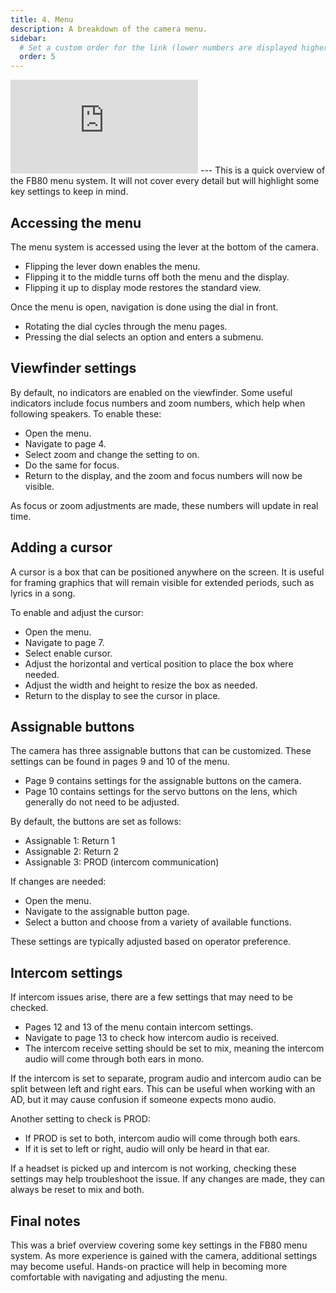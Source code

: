 ```yaml
---
title: 4. Menu
description: A breakdown of the camera menu.
sidebar:
  # Set a custom order for the link (lower numbers are displayed higher up)
  order: 5
---
```

<iframe id="kmsembed-1_alak5oim" src="https://watch.liberty.edu/embed/secure/iframe/entryId/1_alak5oim/uiConfId/52537662/st/0" class="kmsembed" allowfullscreen webkitallowfullscreen mozAllowFullScreen allow="autoplay *; fullscreen *; encrypted-media *" referrerPolicy="no-referrer-when-downgrade" sandbox="allow-downloads allow-forms allow-same-origin allow-scripts allow-top-navigation allow-pointer-lock allow-popups allow-modals allow-orientation-lock allow-popups-to-escape-sandbox allow-presentation allow-top-navigation-by-user-activation" frameborder="0" title="4 | FB80 Menu Tour"></iframe>
---
This is a quick overview of the FB80 menu system. It will not cover every detail but will highlight some key settings to keep in mind.

## Accessing the menu

The menu system is accessed using the lever at the bottom of the camera. 

- Flipping the lever down enables the menu.  
- Flipping it to the middle turns off both the menu and the display.  
- Flipping it up to display mode restores the standard view.  

Once the menu is open, navigation is done using the dial in front. 

- Rotating the dial cycles through the menu pages.  
- Pressing the dial selects an option and enters a submenu.  

## Viewfinder settings

By default, no indicators are enabled on the viewfinder. Some useful indicators include focus numbers and zoom numbers, which help when following speakers. To enable these:

- Open the menu.  
- Navigate to page 4.  
- Select zoom and change the setting to on.  
- Do the same for focus.  
- Return to the display, and the zoom and focus numbers will now be visible.  

As focus or zoom adjustments are made, these numbers will update in real time.

## Adding a cursor

A cursor is a box that can be positioned anywhere on the screen. It is useful for framing graphics that will remain visible for extended periods, such as lyrics in a song. 

To enable and adjust the cursor:

- Open the menu.  
- Navigate to page 7.  
- Select enable cursor.  
- Adjust the horizontal and vertical position to place the box where needed.  
- Adjust the width and height to resize the box as needed.  
- Return to the display to see the cursor in place.  

## Assignable buttons

The camera has three assignable buttons that can be customized. These settings can be found in pages 9 and 10 of the menu.

- Page 9 contains settings for the assignable buttons on the camera.  
- Page 10 contains settings for the servo buttons on the lens, which generally do not need to be adjusted.  

By default, the buttons are set as follows:  

- Assignable 1: Return 1  
- Assignable 2: Return 2  
- Assignable 3: PROD (intercom communication)  

If changes are needed:

- Open the menu.  
- Navigate to the assignable button page.  
- Select a button and choose from a variety of available functions.  

These settings are typically adjusted based on operator preference.

## Intercom settings

If intercom issues arise, there are a few settings that may need to be checked. 

- Pages 12 and 13 of the menu contain intercom settings.  
- Navigate to page 13 to check how intercom audio is received.  
- The intercom receive setting should be set to mix, meaning the intercom audio will come through both ears in mono.  

If the intercom is set to separate, program audio and intercom audio can be split between left and right ears. This can be useful when working with an AD, but it may cause confusion if someone expects mono audio.

Another setting to check is PROD:

- If PROD is set to both, intercom audio will come through both ears.  
- If it is set to left or right, audio will only be heard in that ear.  

If a headset is picked up and intercom is not working, checking these settings may help troubleshoot the issue. If any changes are made, they can always be reset to mix and both.

## Final notes

This was a brief overview covering some key settings in the FB80 menu system. As more experience is gained with the camera, additional settings may become useful. Hands-on practice will help in becoming more comfortable with navigating and adjusting the menu.